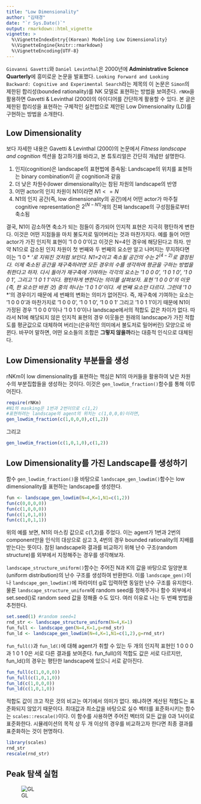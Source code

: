 ```yaml
---
title: "Low Dimensionality"
author: "김태경"
date: "`r Sys.Date()`"
output: rmarkdown::html_vignette
vignette: >
  %\VignetteIndexEntry{(Korean) Modeling Low Dimensionality}
  %\VignetteEngine{knitr::rmarkdown}
  %\VignetteEncoding{UTF-8}
---
```


``Giovanni Gavetti``와 ``Daniel Levinthal``은 2000년에 **Administrative Science Quarterly**에 흥미로운 논문을 발표했다. ``Looking Forward and Looking Backward: Cognitive and Experimental Search``라는 제목의 이 논문은 ``Simon``의 제한된 합리성(bounded rationality)를 NK 모델로 표현하는 방법을 보여준다. ``rNKm``을 활용하면 Gavetti & Levinthal (2000)의 아이디어를 간단하게 활용할 수 있다. 본 글은 제한된 합리성을 표현하는 구체적인 실천법으로 제안된 Low Dimensionality (LD)를 구현하는 방법을 소개한다.


## Low Dimensionality

보다 자세한 내용은 Gavetti & Levinthal (2000)의 논문에서 *Fitness landscape and cognition* 섹션을 참고하기를 바라고, 본 튜토리얼은 간단히 개념만 설명한다.

1. 인지(cognition)은 landscape의 표현법에 종속됨: Landscape의 위치를 표현하는 binary combination이 곧 cognition과 같음
1. 더 낮은 차원수(lower dimensionality)는 참된 차원의 landscape의 반영
1. 어떤 actor의 인지 차원이 N1이라면 $N1<=N$
1. N1의 인지 공간(즉, low dimensionality의 공간)에서 어떤 actor가 마주칠 cognitive representation은 $2^(N-N1)$개의 진짜 landscape의 구성점들로부터 축소됨

결국, N1이 감소하면 축소가 되는 점들이 증가되어 인지적 표현은 지극히 평탄하게 변한다. 이것은 어떤 지점들을 마치 불도저로 밀어버리는 것과 마찬가지다. 예를 들어 어떤 actor가 가진 인지적 표현이 '1 0 0 0'이고 이것은 N=4인 경우에 해당된다고 하자. 만약 N1으로 감소된 인지 차원이 첫 번째와 두 번째의 요소만 알고 나머지는 무지하다면 이는 '1 0 * *'로 지워진 것처럼 보인다. N1=2이고 축소될 공간의 수는 $2^(4-2)$로 결정된다. 이제 축소된 공간을 재구축하려면 모든 경우의 수를 생각하여 평균을 구하는 방법을 취한다고 하자. 다시 돌아가 재구축에 기여하는 각각의 요소는 '1 0 0 0', '1 0 1 0', '1 0 0 1', 그리고 '1 0 1 1'이다. 평탄하게 변한다는 의미를 살펴보자. 표현 '1 0 0 0'의 이웃(즉, 한 요소만 바뀐 것) 중의 하나는 '1 0 1 0'이다. 세 번째 요소만 다르다. 그런데 '1 0 * *'의 경우이기 때문에 세 번째의 변화는 의미가 없어진다. 즉, 재구축에 기여하는 요소는 '1 0 0 0'과 마찬가지로 '1 0 0 0', '1 0 1 0', '1 0 0 1' 그리고 '1 0 1 1'이기 때문에 N1이 가정된 경우 '1 0 0 0'이나 '1 0 1 0'이나 landscape에서의 적합도 값은 차이가 없다. 따라서 N1에 해당되지 않은 인지적 표현의 경우 이웃들은 원래의 landscape가 가진 적합도를 평균값으로 대체하여 버리는(은유적인 의미에서 불도저로 밀어버린) 모양으로 바뀐다. 바꾸어 말하면, 어떤 요소들의 조합은 **그렇지 않을까**라는 대중적 인식으로 대체된다.

## Low Dimensionality 부분들을 생성

rNKm이 low dimensionality를 표현하는 핵심은 N1의 마커들을 활용하여 낮은 차원수의 부분집합들을 생성하는 것이다. 이것은 ``gen_lowdim_fraction()``함수를 통해 이루어진다.

```r
require(rNKm)
#N1의 masking은 1번과 2번이므로 c(1,2)
#표현하려는 landscape의 agent의 위치는 c(1,0,0,0)이라면,
gen_lowdim_fraction(c(1,0,0,0),c(1,2))
```

그리고
```r
gen_lowdim_fraction(c(1,0,1,0),c(1,2))
```

## Low Dimensionality를 가진 Landscape를 생성하기

함수 ``gen_lowdim_fraction()``을 바탕으로 ``landscape_gen_lowdim()``함수는 low dimensionality를 표현하는 landscape를 생성한다.
```r
fun <- landscape_gen_lowdim(N=4,K=1,N1=c(1,2))
fun(c(0,0,0,0))
fun(c(1,0,0,0))
fun(c(1,0,1,0))
fun(c(1,0,1,1))
```

위의 예를 보면, N1의 마스킹 값으로 c(1,2)를 주었다. 이는 agent가 1번과 2번의 component만을 인식의 대상으로 삼고 3, 4번의 경우 bounded rationality의 지배를 받는다는 뜻이다. 참된 landscape와 결과를 비교하기 위해 난수 구조(random structure)를 외부에서 지정해주는 경우를 생각해보자.

``landscape_structure_uniform()``함수는 주어진 N과 K의 값을 바탕으로 일양분포(uniform distribution)의 난수 구조를 생성하여 반환한다. 이를 ``landscape_gen()``이나 ``landscape_gen_lowdim()``에 파라미터 g로 입력하면 동일한 난수 구조를 유지한다. 물론 ``landscape_structure_uniform``에 random seed를 정해주거나 함수 외부에서 set.seed()로 random seed 값을 정해줄 수도 있다. 여러 이유로 나는 두 번째 방법을 추천한다.

```r
set.seed(1) #random seed=1
rnd_str <- landscape_structure_uniform(N=4,K=1)
fun_full <- landscape_gen(N=4,K=1,g=rnd_str)
fun_ld <- landscape_gen_lowdim(N=4,K=1,N1=c(1,2),g=rnd_str)
```

``fun_full()``과 ``fun_ld()``에 대해 agent가 취할 수 있는 두 개의 인지적 표현인 1 0 0 0과 1 0 1 0은 서로 다른 결과를 보여준다. fun_full()의 적합도 값은 서로 다르지만, fun_ld()의 경우는 평탄한 landscape에 있으니 서로 같아진다.

```r
fun_full(c(1,0,0,0))
fun_full(c(1,0,1,0))
fun_ld(c(1,0,0,0))
fun_ld(c(1,0,1,0))
```

적합도 값이 크고 작은 것의 비교는 여기에서 의미가 없다. 왜냐하면 계산된 적합도는 표준화되지 않았기 때문이다. 최대값과 최소값을 바탕으로 실수 벡터를 표준화시키는 함수는 ``scales::rescale()``이다. 이 함수를 사용하면 주어진 벡터의 모든 값을 0과 1사이로 표준화한다. 시뮬레이션의 목적 상 두 개 이상의 경우를 비교하고자 한다면 최종 결과를 표준화하는 것이 현명하다.

```r
library(scales)
rnd_str
rescale(rnd_str)
```

## Peak 탐색 실험

![GL](gavetti_levinthal_2000.jpg)
